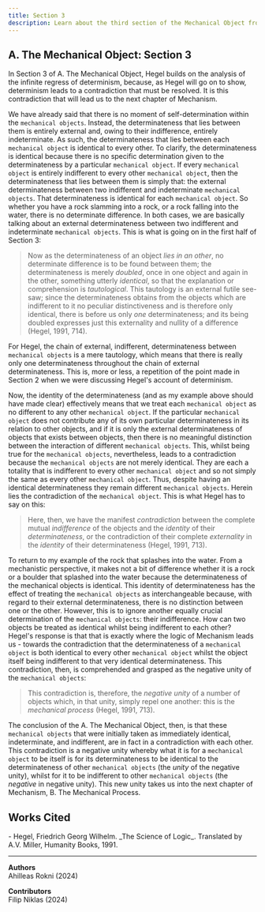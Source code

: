 ```yaml
---
title: Section 3
description: Learn about the third section of the Mechanical Object from Hegel's Science of Logic
---
```


## A. The Mechanical Object: Section 3

In Section 3 of A. The Mechanical Object, Hegel builds on the analysis of the infinite regress of determinism, because, as Hegel will go on to show, determinism leads to a contradiction that must be resolved. It is this contradiction that will lead us to the next chapter of Mechanism.
	
We have already said that there is no moment of self-determination within the `mechanical objects`. Instead, the determinateness that lies between them is entirely external and, owing to their indifference, entirely indeterminate. As such, the determinateness that lies between each `mechanical object` is identical to every other. To clarify, the determinateness is identical because there is no specific determination given to the determinateness by a particular `mechanical object`. If every `mechanical object` is entirely indifferent to every other `mechanical object`, then the determinateness that lies between them is simply that: the external determinateness between two indifferent and indeterminate `mechanical objects`. That determinateness is identical for each `mechanical object`. So whether you have a rock slamming into a rock, or a rock falling into the water, there is no determinate difference. In both cases, we are basically talking about an external determinateness between two indifferent and indeterminate `mechanical objects`. This is what is going on in the first half of Section 3: 

> Now as the determinateness of an object *lies in an other*, no determinate difference is to be found between them; the determinateness is merely *doubled*, once in one object and again in the other, something utterly *identical*, so that the explanation or comprehension is *tautological*. This tautology is an external futile see-saw; since the determinateness obtains from the objects which are indifferent to it no peculiar distinctiveness and is therefore only identical, there is before us only *one* determinateness; and its being doubled expresses just this externality and nullity of a difference (Hegel, 1991, 714).

For Hegel, the chain of external, indifferent, determinateness between `mechanical objects` is a mere tautology, which means that there is really only one determinateness throughout the chain of external determinateness. This is, more or less, a repetition of the point made in Section 2 when we were discussing Hegel's account of determinism. 

Now, the identity of the determinateness (and as my example above should have made clear) effectively means that we treat each `mechanical object` as no different to any other `mechanical object`. If the particular `mechanical object` does not contribute any of its own particular determinateness in its relation to other objects, and if it is only the external determinateness of objects that exists between objects, then there is no meaningful distinction between the interaction of different `mechanical objects`. This, whilst being true for the `mechanical objects`, nevertheless, leads to a contradiction because the `mechanical objects` are not merely identical. They are each a totality that is indifferent to every other `mechanical object` and so not simply the same as every other `mechanical object`. Thus, despite having an identical determinateness they remain different `mechanical objects`. Herein lies the contradiction of the `mechanical object`. This is what Hegel has to say on this:

> Here, then, we have the manifest *contradiction* between the complete mutual *indifference* of the objects and the *identity* of their *determinateness*, or the contradiction of their complete *externality* in the *identity* of their determinateness (Hegel, 1991, 713).

To return to my example of the rock that splashes into the water. From a mechanistic perspective, it makes not a bit of difference whether it is a rock or a boulder that splashed into the water because the determinateness of the mechanical objects is identical. This identity of determinateness has the effect of treating the `mechanical objects` as interchangeable because, with regard to their external determinateness, there is no distinction between one or the other. However, this is to ignore another equally crucial determination of the `mechanical objects`: their indifference. How can two objects be treated as identical whilst being indifferent to each other? Hegel's response is that that is exactly where the logic of Mechanism leads us - towards the contradiction that the determinateness of a `mechanical object` is both identical to every other `mechanical object` whilst the object itself being indifferent to that very identical determinateness. This contradiction, then, is comprehended and grasped as the negative unity of the `mechanical objects`:

> This contradiction is, therefore, the *negative unity* of a number of objects which, in that unity, simply repel one another: this is the *mechanical process* (Hegel, 1991, 713).

The conclusion of the A. The Mechanical Object, then, is that these `mechanical objects` that were initially taken as immediately identical, indeterminate, and indifferent, are in fact in a contradiction with each other. This contradiction is a negative unity whereby what it is for a `mechanical object` to be itself is for its determinateness to be identical to the determinateness of other `mechanical objects` (the *unity* of the negative unity), whilst for it to be indifferent to other `mechanical objects` (the *negative* in negative unity). This new unity takes us into the next chapter of Mechanism, B. The Mechanical Process. 

## Works Cited

<div className="text-sm">
- Hegel, Friedrich Georg Wilhelm. _The Science of Logic_. Translated by A.V. Miller, Humanity Books, 1991.
</div>

---

**Authors**  
Ahilleas Rokni (2024)

**Contributors**  
Filip Niklas (2024)
